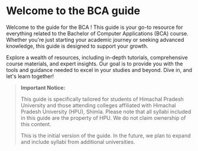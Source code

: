 # Welcome to the BCA guide

Welcome to the guide for the BCA ! This guide is your go-to resource for everything related to the Bachelor of Computer Applications (BCA) course. Whether you're just starting your academic journey or seeking advanced knowledge, this guide is designed to support your growth.

Explore a wealth of resources, including in-depth tutorials, comprehensive course materials, and expert insights. Our goal is to provide you with the tools and guidance needed to excel in your studies and beyond. Dive in, and let's learn together!

> **Important Notice:**
>
> This guide is specifically tailored for students of Himachal Pradesh University and those attending colleges affiliated with Himachal Pradesh University (HPU), Shimla. Please note that all syllabi included in this guide are the property of HPU. We do not claim ownership of this content.
>
> This is the initial version of the guide. In the future, we plan to expand and include syllabi from additional universities.
